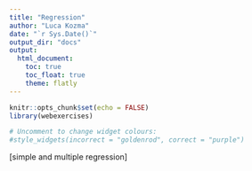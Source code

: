 ```yaml
---
title: "Regression"
author: "Luca Kozma"
date: "`r Sys.Date()`"
output_dir: "docs"  
output:
  html_document:
    toc: true
    toc_float: true
    theme: flatly
---
```


```r
knitr::opts_chunk$set(echo = FALSE)
library(webexercises)
```


```r
# Uncomment to change widget colours:
#style_widgets(incorrect = "goldenrod", correct = "purple")
```


[simple and multiple regression]